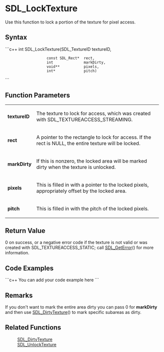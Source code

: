 <!-- pragma section-numbers off -->
<!-- pragma disable-camelcase -->

= SDL_LockTexture =
Use this function to lock a portion of the texture for pixel access.


== Syntax ==
```c++
int SDL_LockTexture(SDL_TextureID    textureID,
                    const SDL_Rect*  rect,
                    int              markDirty,
                    void**           pixels,
                    int*             pitch)
```

== Function Parameters ==
{|
|'''textureID'''
|The texture to lock for access, which was created with SDL_TEXTUREACCESS_STREAMING.
|-
|'''rect'''
|A pointer to the rectangle to lock for access. If the rect is NULL, the entire texture will be locked.
|-
|'''markDirty'''
|If this is nonzero, the locked area will be marked dirty when the texture is unlocked.
|-
|'''pixels'''
|This is filled in with a pointer to the locked pixels, appropriately offset by the locked area.
|-
|'''pitch'''
|This is filled in with the pitch of the locked pixels.
|}

== Return Value ==
0 on success, or a negative error code if the texture is not valid or was created with SDL_TEXTUREACCESS_STATIC; call [[SDL_GetError]]() for more information.

== Code Examples ==
```c++
You can add your code example here
```

== Remarks ==
If you don't want to mark the entire area dirty you can pass 0 for '''markDirty''' and then use [[SDL_DirtyTexture]]() to mark specific subareas as dirty.

== Related Functions ==
:[[SDL_DirtyTexture]]
:[[SDL_UnlockTexture]]
